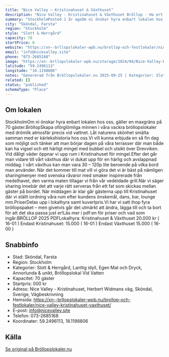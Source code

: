 ```yaml
---
title: "Nice Valley – Kristinahuset & Växthuset"
description: "Nice Valley - Kristinahuset & Växthuset Bröllop - Ha ert bröllop hos oss på Nice Valley - Kristinahuset & Växthuset. Se vår fina Bröllopslokal. Skicka gärna en…"
summary: "StockholmPosted 1 år agoOm ni önskar hyra enbart lokalen hos oss, gäller en maxgräns på 70 gäster.BröllopSkapa oförglömliga minnen i våra vackra bröllopslokaler med drömlik atmosfär precis vid…"
city: "Sköndal, Farsta"
region: "Stockholm"
style: "Slott & Herrgård"
capacity: 70
startPrice: 0
website: "https://xn--brllopslokaler-wpb.nu/brollop-och-festlokaler/nice-valley-kristinahuset-vaxthuset/"
email: "info@nicevalley.site"
phone: "073-2685168"
image: "https://xn--brllopslokaler-wpb.nu/storage/2024/04/Nice-Valley-Kristinahuset-brolloslokal-stockholm-brollop-skondal-sthlm-visningsbild.webp"
latitude: "59.2496113"
longitude: "18.1198806"
notes: "Genererad från Bröllopslokaler.nu 2025-09-25 | Kategorier: Slott & Herrgård, Lantlig idyll, Egen Mat och Dryck, Annorlunda & unikt, Bröllopslokal Vid Vatten"
related: []
status: "published"
schemaType: "Place"
---
```


## Om lokalen

StockholmOm ni önskar hyra enbart lokalen hos oss, gäller en maxgräns på 70 gäster.BröllopSkapa oförglömliga minnen i våra vackra bröllopslokaler med drömlik atmosfär precis vid vattnet. Låt naturens skönhet smälta samman med er kärlekshistoria hos oss.Vi vill kunna erbjuda en så fin dag som möjligt och tänker att man börjar dagen på våra terrasser där man både kan ha vigsel och ett härligt mingel med bubbel och utsikt över Drevviken. Vid dåligt väder öppnar vi upp rum i Kristinahuset för mingel.Efter det går man vidare till vårt växthus där vi dukat upp för en härlig och avslappnad middag. I vårt växthus kan man vara 30 – 120p lite beroende på vilka bord man använder. När det kommer till mat vill vi göra det vi är bäst på nämligen sharingmenyer med svenska råvaror med smaker inspirerade från medelhavet, den varma maten tillagar vi från vår vedeldade grill.När vi säger sharing innebär det att varje rätt serveras från ett fat som skickas mellan gäster på bordet. När middagen är klar går gästerna upp till Kristinahuset där vi ställt iordning våra rum efter kundens önskemål, dans, bar, lounge mm.PriserDelas upp i lokalhyra samt kuvertpris.Vi har vi satt ihop fyra bröllopspaket – men givetvis går det utmärkt att ändra, lägga till och ta bort för att det ska passa just er!Läs mer i pdf:en för priser och vad som ingår:BRÖLLOP 2025 PDFLokalhyra: Kristinahuset & Växthuset 20.000 kr ( 16-01 ) Endast Kristinahuset: 15.000 ( 16-01 ) Endast Växthuset 15.000 ( 16-00 )

## Snabbinfo

- Stad: Sköndal, Farsta
- Region: Stockholm
- Kategorier: Slott & Herrgård, Lantlig idyll, Egen Mat och Dryck, Annorlunda & unikt, Bröllopslokal Vid Vatten
- Kapacitet: 70 gäster
- Startpris: 000 kr
- Adress: Nice Valley - Kristinahuset, Herbert Widmans väg, Sköndal, Sverige, Vägbeskrivning
- Hemsida: https://xn--brllopslokaler-wpb.nu/brollop-och-festlokaler/nice-valley-kristinahuset-vaxthuset/
- E-post: info@nicevalley.site
- Telefon: 073-2685168
- Koordinater: 59.2496113, 18.1198806

## Källa

[Se original på Bröllopslokaler.nu](https://xn--brllopslokaler-wpb.nu/brollop-och-festlokaler/nice-valley-kristinahuset-vaxthuset/)
